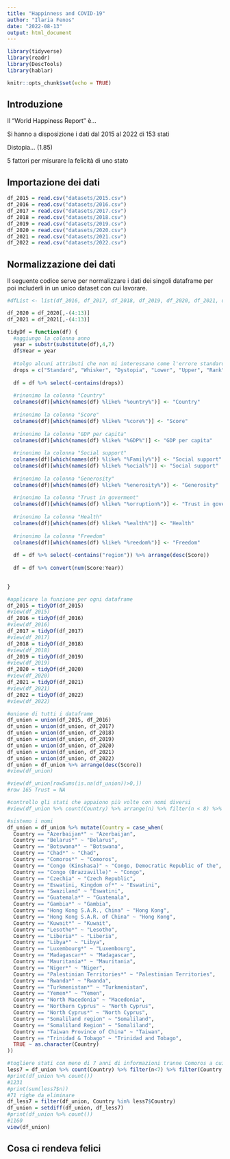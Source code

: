 ```yaml
---
title: "Happinness and COVID-19"
author: "Ilaria Fenos"
date: "2022-08-13"
output: html_document
---
```


```r
library(tidyverse)
library(readr)
library(DescTools)
library(hablar)

knitr::opts_chunk$set(echo = TRUE)
```

## Introduzione
Il "World Happiness Report" è...

Si hanno a disposizione i dati dal 2015 al 2022 di 153 stati

Distopia... (1.85)

5 fattori per misurare la felicità di uno stato

## Importazione dei dati
```r
df_2015 = read.csv("datasets/2015.csv")
df_2016 = read.csv("datasets/2016.csv")
df_2017 = read.csv("datasets/2017.csv")
df_2018 = read.csv("datasets/2018.csv")
df_2019 = read.csv("datasets/2019.csv")
df_2020 = read.csv("datasets/2020.csv")
df_2021 = read.csv("datasets/2021.csv")
df_2022 = read.csv("datasets/2022.csv")
```

## Normalizzazione dei dati
Il seguente codice serve per normalizzare i dati dei singoli dataframe per poi includerli in un unico dataset con cui lavorare.

```r
#dfList <- list(df_2016, df_2017, df_2018, df_2019, df_2020, df_2021, df_2022)

df_2020 = df_2020[,-(4:13)]
df_2021 = df_2021[,-(4:13)]

tidyDf = function(df) {
  #aggiungo la colonna anno
  year = substr(substitute(df),4,7)
  df$Year = year
  
  #tolgo alcuni attributi che non mi interessano come l'errore standard e il residuo distopico
  drops = c("Standard", "Whisker", "Dystopia", "Lower", "Upper", "Rank")
  
  df = df %>% select(-contains(drops))
  
  #rinonimo la colonna "Country"
  colnames(df)[which(names(df) %like% "%ountry%")] <- "Country"
  
  #rinonimo la colonna "Score"
  colnames(df)[which(names(df) %like% "%core%")] <- "Score"
  
  #rinonimo la colonna "GDP per capita"
  colnames(df)[which(names(df) %like% "%GDP%")] <- "GDP per capita"
  
  #rinonimo la colonna "Social support"
  colnames(df)[which(names(df) %like% "%Family%")] <- "Social support"
  colnames(df)[which(names(df) %like% "%ocial%")] <- "Social support"
  
  #rinonimo la colonna "Generosity"
  colnames(df)[which(names(df) %like% "%enerosity%")] <- "Generosity"
  
  #rinonimo la colonna "Trust in goverment"
  colnames(df)[which(names(df) %like% "%orruption%")] <- "Trust in goverment"
  
  #rinonimo la colonna "Health"
  colnames(df)[which(names(df) %like% "%ealth%")] <- "Health"
  
  #rinonimo la colonna "Freedom"
  colnames(df)[which(names(df) %like% "%reedom%")] <- "Freedom"
  
  df = df %>% select(-contains("region")) %>% arrange(desc(Score))
  
  df = df %>% convert(num(Score:Year))
  

}

#applicare la funzione per ogni dataframe
df_2015 = tidyDf(df_2015)
#view(df_2015)
df_2016 = tidyDf(df_2016)
#view(df_2016)
df_2017 = tidyDf(df_2017)
#view(df_2017)
df_2018 = tidyDf(df_2018)
#view(df_2018)
df_2019 = tidyDf(df_2019)
#view(df_2019)
df_2020 = tidyDf(df_2020)
#view(df_2020)
df_2021 = tidyDf(df_2021)
#view(df_2021)
df_2022 = tidyDf(df_2022)
#view(df_2022)

#unione di tutti i dataframe
df_union = union(df_2015, df_2016)
df_union = union(df_union, df_2017)
df_union = union(df_union, df_2018)
df_union = union(df_union, df_2019)
df_union = union(df_union, df_2020)
df_union = union(df_union, df_2021)
df_union = union(df_union, df_2022)
df_union = df_union %>% arrange(desc(Score))
#view(df_union)

#view(df_union[rowSums(is.na(df_union))>0,])
#row 165 Trust = NA

#controllo gli stati che appaiono più volte con nomi diversi
#view(df_union %>% count(Country) %>% arrange(n) %>% filter(n < 8) %>% arrange(Country))

#sistemo i nomi
df_union = df_union %>% mutate(Country = case_when(
  Country == "Azerbaijan*" ~ "Azerbaijan",
  Country == "Belarus*" ~ "Belarus", 
  Country == "Botswana*" ~ "Botswana",
  Country == "Chad*" ~ "Chad",
  Country == "Comoros*" ~ "Comoros",
  Country == "Congo (Kinshasa)" ~ "Congo, Democratic Republic of the",
  Country == "Congo (Brazzaville)" ~ "Congo",
  Country == "Czechia" ~ "Czech Republic",
  Country == "Eswatini, Kingdom of*" ~ "Eswatini",
  Country == "Swaziland" ~ "Eswatini",
  Country == "Guatemala*" ~ "Guatemala",
  Country == "Gambia*" ~ "Gambia",
  Country == "Hong Kong S.A.R., China" ~ "Hong Kong",
  Country == "Hong Kong S.A.R. of China" ~ "Hong Kong",
  Country == "Kuwait*" ~ "Kuwait",
  Country == "Lesotho*" ~ "Lesotho",
  Country == "Liberia*" ~ "Liberia",
  Country == "Libya*" ~ "Libya",
  Country == "Luxembourg*" ~ "Luxembourg",
  Country == "Madagascar*" ~ "Madagascar",
  Country == "Mauritania*" ~ "Mauritania",
  Country == "Niger*" ~ "Niger",
  Country == "Palestinian Territories*" ~ "Palestinian Territories",
  Country == "Rwanda*" ~ "Rwanda",
  Country == "Turkmenistan*" ~ "Turkmenistan",
  Country == "Yemen*" ~ "Yemen",
  Country == "North Macedonia" ~ "Macedonia",
  Country == "Northern Cyprus" ~ "North Cyprus",
  Country == "North Cyprus*" ~ "North Cyprus",
  Country == "Somaliland region" ~ "Somaliland",
  Country == "Somaliland Region" ~ "Somaliland",
  Country == "Taiwan Province of China" ~ "Taiwan",
  Country == "Trinidad & Tobago" ~ "Trinidad and Tobago",
  TRUE ~ as.character(Country)
))

#togliere stati con meno di 7 anni di informazioni tranne Comoros a cui manca 2017 e 2018
less7 = df_union %>% count(Country) %>% filter(n<7) %>% filter(Country != "Comoros")
#print(df_union %>% count())
#1231
#print(sum(less7$n))
#71 righe da eliminare
df_less7 = filter(df_union, Country %in% less7$Country)
df_union = setdiff(df_union, df_less7)
#print(df_union %>% count())
#1160
view(df_union)
```
## Cosa ci rendeva felici

